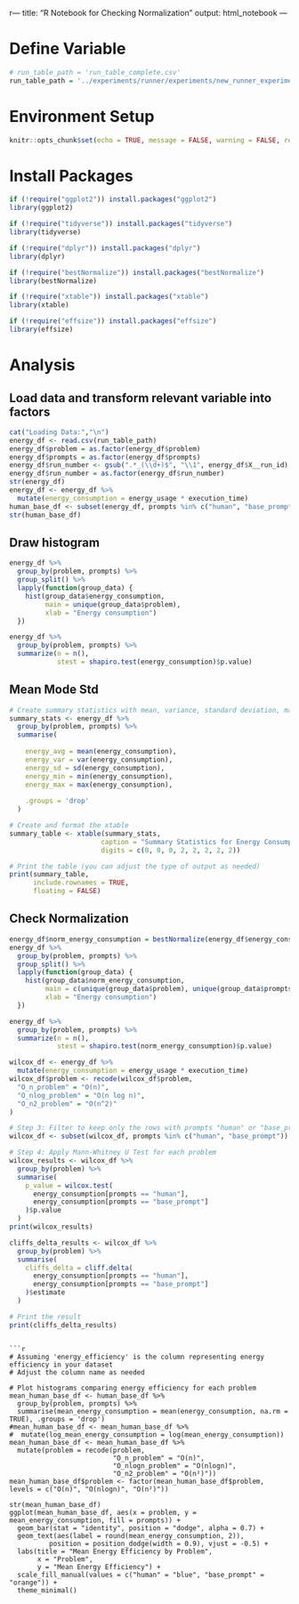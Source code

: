 r--- title: "R Notebook for Checking Normalization" output: html_notebook ---

# Define Variable

```r
# run_table_path = 'run_table_complete.csv'
run_table_path = '../experiments/runner/experiments/new_runner_experiment/run_table.csv'
```

# Environment Setup

```r
knitr::opts_chunk$set(echo = TRUE, message = FALSE, warning = FALSE, results = 'hide')
```

# Install Packages

```r
if (!require("ggplot2")) install.packages("ggplot2")
library(ggplot2)

if (!require("tidyverse")) install.packages("tidyverse")
library(tidyverse)

if (!require("dplyr")) install.packages("dplyr")
library(dplyr)

if (!require("bestNormalize")) install.packages("bestNormalize")
library(bestNormalize)

if (!require("xtable")) install.packages("xtable")
library(xtable)

if (!require("effsize")) install.packages("effsize")
library(effsize)
```

# Analysis

## Load data and transform relevant variable into factors

```r
cat("Loading Data:","\n")
energy_df <- read.csv(run_table_path)
energy_df$problem = as.factor(energy_df$problem)
energy_df$prompts = as.factor(energy_df$prompts)
energy_df$run_number <- gsub(".*_(\\d+)$", "\\1", energy_df$X__run_id)
energy_df$run_number = as.factor(energy_df$run_number)
str(energy_df)
energy_df <- energy_df %>%
  mutate(energy_consumption = energy_usage * execution_time)
human_base_df <- subset(energy_df, prompts %in% c("human", "base_prompt"))
str(human_base_df)
```

## Draw histogram

```r
energy_df %>%
  group_by(problem, prompts) %>%
  group_split() %>%
  lapply(function(group_data) {
    hist(group_data$energy_consumption, 
         main = unique(group_data$problem), 
         xlab = "Energy consumption")
  })
```

```r
energy_df %>%
  group_by(problem, prompts) %>%
  summarize(n = n(),
            stest = shapiro.test(energy_consumption)$p.value)
```

## Mean Mode Std

```r
# Create summary statistics with mean, variance, standard deviation, max, and min
summary_stats <- energy_df %>%
  group_by(problem, prompts) %>%
  summarise(
    
    energy_avg = mean(energy_consumption),
    energy_var = var(energy_consumption),
    energy_sd = sd(energy_consumption),
    energy_min = min(energy_consumption),
    energy_max = max(energy_consumption),
    
    .groups = 'drop'
  )

# Create and format the xtable
summary_table <- xtable(summary_stats,
                       caption = "Summary Statistics for Energy Consumption by problem and prompts",
                       digits = c(0, 0, 0, 2, 2, 2, 2, 2))

# Print the table (you can adjust the type of output as needed)
print(summary_table, 
      include.rownames = TRUE,
      floating = FALSE)

```

## Check Normalization

```r

energy_df$norm_energy_consumption = bestNormalize(energy_df$energy_consumption)$x.t
energy_df %>%
  group_by(problem, prompts) %>%
  group_split() %>%
  lapply(function(group_data) {
    hist(group_data$norm_energy_consumption, 
         main = c(unique(group_data$problem), unique(group_data$prompts)), 
         xlab = "Energy consumption")
  })
```

```r
energy_df %>%
  group_by(problem, prompts) %>%
  summarize(n = n(),
            stest = shapiro.test(norm_energy_consumption)$p.value)
``` 
```r
wilcox_df <- energy_df %>%
  mutate(energy_consumption = energy_usage * execution_time)
wilcox_df$problem <- recode(wilcox_df$problem,
  "O_n_problem" = "O(n)",
  "O_nlog_problem" = "O(n log n)",
  "O_n2_problem" = "O(n^2)"
)

# Step 3: Filter to keep only the rows with prompts "human" or "base_prompt"
wilcox_df <- subset(wilcox_df, prompts %in% c("human", "base_prompt"))

# Step 4: Apply Mann-Whitney U Test for each problem
wilcox_results <- wilcox_df %>%
  group_by(problem) %>%
  summarise(
    p_value = wilcox.test(
      energy_consumption[prompts == "human"],
      energy_consumption[prompts == "base_prompt"]
    )$p.value
  )
print(wilcox_results)
```
```r

cliffs_delta_results <- wilcox_df %>%
  group_by(problem) %>%
  summarise(
    cliffs_delta = cliff.delta(
      energy_consumption[prompts == "human"],
      energy_consumption[prompts == "base_prompt"]
    )$estimate
  )

# Print the result
print(cliffs_delta_results)

```
```

```r
# Assuming 'energy_efficiency' is the column representing energy efficiency in your dataset
# Adjust the column name as needed

# Plot histograms comparing energy efficiency for each problem
mean_human_base_df <- human_base_df %>%
  group_by(problem, prompts) %>%
  summarise(mean_energy_consumption = mean(energy_consumption, na.rm = TRUE), .groups = 'drop')
#mean_human_base_df <- mean_human_base_df %>%
#  mutate(log_mean_energy_consumption = log(mean_energy_consumption))
mean_human_base_df <- mean_human_base_df %>%
  mutate(problem = recode(problem,
                          "O_n_problem" = "O(n)",
                          "O_nlogn_problem" = "O(nlogn)",
                          "O_n2_problem" = "O(n²)"))
mean_human_base_df$problem <- factor(mean_human_base_df$problem, levels = c("O(n)", "O(nlogn)", "O(n²)"))

str(mean_human_base_df)
ggplot(mean_human_base_df, aes(x = problem, y = mean_energy_consumption, fill = prompts)) +
  geom_bar(stat = "identity", position = "dodge", alpha = 0.7) +
  geom_text(aes(label = round(mean_energy_consumption, 2)),
          position = position_dodge(width = 0.9), vjust = -0.5) +
  labs(title = "Mean Energy Efficiency by Problem",
       x = "Problem",
       y = "Mean Energy Efficiency") +
  scale_fill_manual(values = c("human" = "blue", "base_prompt" = "orange")) +
  theme_minimal()

```